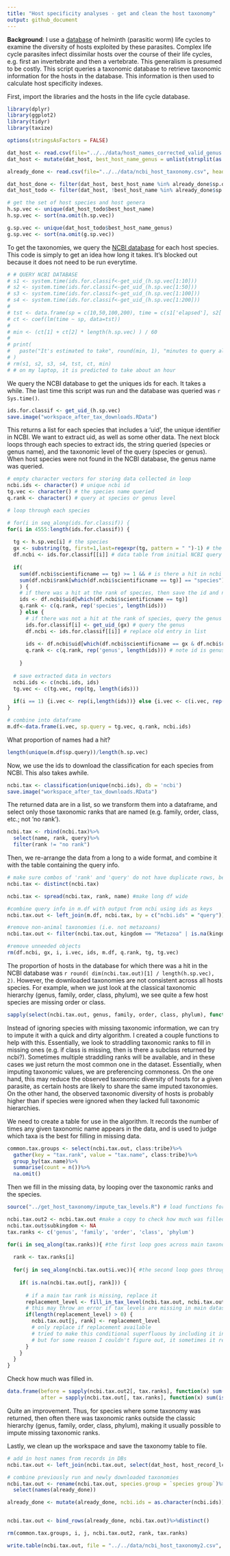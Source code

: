 ```yaml
---
title: "Host specificity analyses - get and clean the host taxonomy"
output: github_document
---
```


**Background**: I use a [database](http://onlinelibrary.wiley.com/doi/10.1002/ecy.1680/suppinfo) of helminth (parasitic worm) life cycles to examine the diversity of hosts exploited by these parasites. Complex life cycle parasites infect dissimilar hosts over the course of their life cycles, e.g. first an invertebrate and then a vertebrate. This generalism is presumed to be costly. This script queries a taxonomic database to retrieve taxonomic information for the hosts in the database. This information is then used to calculate host specificity indexes.

First, import the libraries and the hosts in the life cycle database.

```r
library(dplyr)
library(ggplot2)
library(tidyr)
library(taxize)

options(stringsAsFactors = FALSE)
```

```r
dat_host <- read.csv(file="../../data/host_names_corrected_valid_genus.csv", header = TRUE, sep=",") # corrected host names
dat_host <- mutate(dat_host, best_host_name_genus = unlist(strsplit(as.character(best_host_name), split=" .*$")))
```

```r
already_done <- read.csv(file="../../data/ncbi_host_taxonomy.csv", header = TRUE, sep=",") # corrected host names
```

```r
dat_host_done <- filter(dat_host, best_host_name %in% already_done$sp.query)
dat_host_todo <- filter(dat_host, !best_host_name %in% already_done$sp.query)
```


```r
# get the set of host species and host genera
h.sp.vec <- unique(dat_host_todo$best_host_name)
h.sp.vec <- sort(na.omit(h.sp.vec))

g.sp.vec <- unique(dat_host_todo$best_host_name_genus)
g.sp.vec <- sort(na.omit(g.sp.vec))
```

To get the taxonomies, we query the [NCBI database](https://www.ncbi.nlm.nih.gov/taxonomy) for each host species. This code is simply to get an idea how long it takes. It's blocked out because it does not need to be run everytime.

```r
# # QUERY NCBI DATABASE
# s1 <- system.time(ids.for.classif<-get_uid_(h.sp.vec[1:10]))
# s2 <- system.time(ids.for.classif<-get_uid_(h.sp.vec[1:50]))
# s3 <- system.time(ids.for.classif<-get_uid_(h.sp.vec[1:100]))
# s4 <- system.time(ids.for.classif<-get_uid_(h.sp.vec[1:200]))
# 
# tst <- data.frame(sp = c(10,50,100,200), time = c(s1['elapsed'], s2['elapsed'], s3['elapsed'], s4['elapsed']))
# ct <- coef(lm(time ~ sp, data=tst))
# 
# min <- (ct[1] + ct[2] * length(h.sp.vec) ) / 60
# 
# print(
#   paste("It's estimated to take", round(min, 1), "minutes to query all the species")
# )
# rm(s1, s2, s3, s4, tst, ct, min)
# # on my laptop, it is predicted to take about an hour
```



We query the NCBI database to get the uniques ids for each. It takes a while. The last time this script was run and the database was queried was `r Sys.time()`.

```r
ids.for.classif <- get_uid_(h.sp.vec)
save.image("workspace_after_tax_downloads.RData")
```

This returns a list for each species that includes a 'uid', the unique identifier in NCBI. We want to extract uid, as well as some other data. The next block loops through each species to extract ids, the string queried (species or genus name), and the taxonomic level of the query (species or genus). When host species were not found in the NCBI database, the genus name was queried.

```r
# empty character vectors for storing data collected in loop
ncbi.ids <- character() # unique ncbi id
tg.vec <- character() # the species name queried
q.rank <- character() # query at species or genus level

# loop through each species

# for(i in seq_along(ids.for.classif)) {
for(i in 4555:length(ids.for.classif)) {
  
  tg <- h.sp.vec[i] # the species
  gx <- substring(tg, first=1,last=regexpr(tg, pattern = " ")-1) # the genus
  df.ncbi <- ids.for.classif[[i]] # data table from initial NCBI query
  
  if(
    sum(df.ncbi$scientificname == tg) >= 1 && # is there a hit in ncbi for exact species name?
    sum(df.ncbi$rank[which(df.ncbi$scientificname == tg)] == "species") >= 1 # and are the hits at the rank of species?
    ) { 
    # if there was a hit at the rank of species, then save the id and note the query was 'species-level'
    ids <- df.ncbi$uid[which(df.ncbi$scientificname == tg)]
    q.rank <- c(q.rank, rep('species', length(ids)))
    } else {
      # if there was not a hit at the rank of species, query the genus
      ids.for.classif[i] <- get_uid_(gx) # query the genus
      df.ncbi <- ids.for.classif[[i]] # replace old entry in list
      
      ids <- df.ncbi$uid[which(df.ncbi$scientificname == gx & df.ncbi$rank == "genus")] # if hit, save id
      q.rank <- c(q.rank, rep('genus', length(ids))) # note id is genus-level
      
    }
  
  # save extracted data in vectors
  ncbi.ids <- c(ncbi.ids, ids)
  tg.vec <- c(tg.vec, rep(tg, length(ids)))
  
  if(i == 1) {i.vec <- rep(i,length(ids))} else {i.vec <- c(i.vec, rep(i, length(ids)))}
}

# combine into dataframe
m.df<-data.frame(i.vec, sp.query = tg.vec, q.rank, ncbi.ids)
```

What proportion of names had a hit?

```r
length(unique(m.df$sp.query))/length(h.sp.vec)
```

Now, we use the ids to download the classification for each species from NCBI. This also takes awhile.

```r
ncbi.tax <- classification(unique(ncbi.ids), db = 'ncbi')
save.image("workspace_after_tax_downloads.RData")
```

The returned data are in a list, so we transform them into a dataframe, and select only those taxonomic ranks that are named (e.g. family, order, class, etc.; not 'no rank').

```r
ncbi.tax <- rbind(ncbi.tax)%>%
  select(name, rank, query)%>%
  filter(rank != "no rank")
```

Then, we re-arrange the data from a long to a wide format, and combine it with the table containing the query info.

```r
# make sure combos of 'rank' and 'query' do not have duplicate rows, because it causes a problem when 'spreading' the data next
ncbi.tax <- distinct(ncbi.tax)

ncbi.tax <- spread(ncbi.tax, rank, name) #make long df wide
```

```r
#combine query info in m.df with output from ncbi using ids as keys
ncbi.tax.out <- left_join(m.df, ncbi.tax, by = c("ncbi.ids" = "query"))

#remove non-animal taxonomies (i.e. not metazoans)
ncbi.tax.out <- filter(ncbi.tax.out, kingdom == "Metazoa" | is.na(kingdom))

#remove unneeded objects
rm(df.ncbi, gx, i, i.vec, ids, m.df, q.rank, tg, tg.vec)
```

The proportion of hosts in the database for which there was a hit in the NCBI database was `r round( dim(ncbi.tax.out)[1] / length(h.sp.vec), 2)`. However, the downloaded taxonomies are not consistent across all hosts species. For example, when we just look at the classical taxonomic hierarchy (genus, family, order, class, phylum), we see quite a few host species are missing order or class.

```r
sapply(select(ncbi.tax.out, genus, family, order, class, phylum), function(x) sum(is.na(x)))
```

Instead of ignoring species with missing taxonomic information, we can try to impute it with a quick and dirty algorithm. I created a couple functions to help with this. Essentially, we look to straddling taxonomic ranks to fill in missing ones (e.g. if class is missing, then is there a subclass returned by ncbi?). Sometimes multiple straddling ranks will be available, and in these cases we just return the most common one in the dataset. Essentially, when imputing taxonomic values, we are preferencing commoness. On the one hand, this may reduce the observed taxonomic diversity of hosts for a given parasite, as certain hosts are likely to share the same imputed taxonomies. On the other hand, the observed taxonomic diversity of hosts is probably higher than if species were ignored when they lacked full taxonomic hierarchies.

We need to create a table for use in the algorithm. It records the number of times any given taxonomic name appears in the data, and is used to judge which taxa is the best for filling in missing data. 

```r
common.tax.groups <- select(ncbi.tax.out, class:tribe)%>%
  gather(key = "tax.rank", value = "tax.name", class:tribe)%>%
  group_by(tax.name)%>%
  summarise(count = n())%>%
  na.omit()
```

Then we fill in the missing data, by looping over the taxonomic ranks and the species.

```r
source("../get_host_taxonomy/impute_tax_levels.R") # load functions for imputing

ncbi.tax.out2 <- ncbi.tax.out #make a copy to check how much was filled in
ncbi.tax.out$subkingdom <- NA
tax.ranks <- c('genus', 'family', 'order', 'class', 'phylum')

for(i in seq_along(tax.ranks)){ #the first loop goes across main taxonomic columns in ncbi.tax.out
  
  rank <- tax.ranks[i]
  
  for(j in seq_along(ncbi.tax.out$i.vec)){ #the second loop goes through the rows of main columns
    
    if( is.na(ncbi.tax.out[j, rank])) {
      
      # if a main tax rank is missing, replace it
      replacement_level <- fill_in_tax_level(ncbi.tax.out, ncbi.tax.out[j, 'sp.query'], rank)
      # this may throw an error if tax levels are missing in main dataset (i.e. no parvorder column)
      if(length(replacement_level) > 0) { 
        ncbi.tax.out[j, rank] <- replacement_level
        # only replace if replacement available
        # tried to make this conditional superfluous by including it in 'fill_in_tax_level' function
        # but for some reason I couldn't figure out, it sometimes it returns empty character vectors
      }
    }
  }
}
```


Check how much was filled in.

```r
data.frame(before = sapply(ncbi.tax.out2[, tax.ranks], function(x) sum(is.na(x))), #before
           after = sapply(ncbi.tax.out[, tax.ranks], function(x) sum(is.na(x)))) #after
```

Quite an improvement. Thus, for species where some taxonomy was returned, then often there was taxonomic ranks outside the classic hierarchy (genus, family, order, class, phylum), making it usually possible to impute missing taxonomic ranks.

Lastly, we clean up the workspace and save the taxonomy table to file.

```r
# add in host names from records in DBs
ncbi.tax.out <- left_join(ncbi.tax.out, select(dat_host, host_record_lcdb_nhm, best_host_name), by = c("sp.query" = "best_host_name"))
```
```r
# combine previously run and newly downloaded taxonomies
ncbi.tax.out <- rename(ncbi.tax.out, species.group = `species group`)%>%
  select(names(already_done))

already_done <- mutate(already_done, ncbi.ids = as.character(ncbi.ids))


ncbi.tax.out <- bind_rows(already_done, ncbi.tax.out)%>%distinct()
```

```r
rm(common.tax.groups, i, j, ncbi.tax.out2, rank, tax.ranks)

write.table(ncbi.tax.out, file = "../../data/ncbi_host_taxonomy2.csv", sep = ",", row.names = F) 
```
